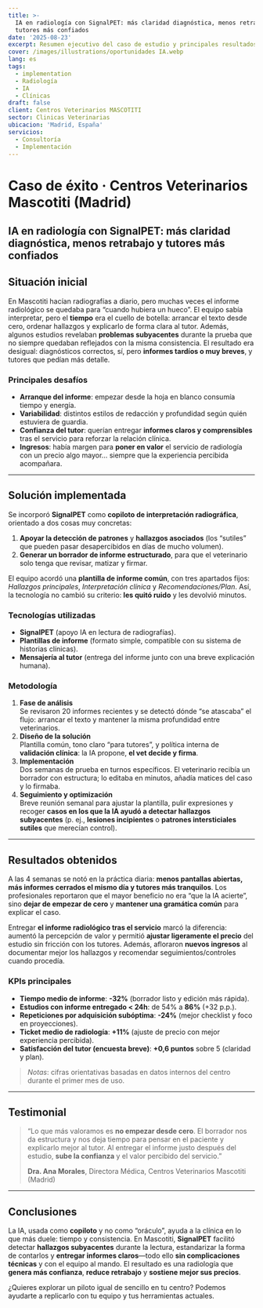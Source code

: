 ```yaml
---
title: >-
  IA en radiología con SignalPET: más claridad diagnóstica, menos retrabajo y
  tutores más confiados
date: '2025-08-23'
excerpt: Resumen ejecutivo del caso de estudio y principales resultados obtenidos
cover: /images/illustrations/oportunidades IA.webp
lang: es
tags:
  - implementation
  - Radiología
  - IA
  - Clínicas
draft: false
client: Centros Veterinarios MASCOTITI
sector: Clinicas Veterinarias
ubicacion: 'Madrid, España'
servicios:
  - Consultoría
  - Implementación
---
```

# Caso de éxito · Centros Veterinarios Mascotiti (Madrid)
## IA en radiología con SignalPET: más claridad diagnóstica, menos retrabajo y tutores más confiados

## Situación inicial
En Mascotiti hacían radiografías a diario, pero muchas veces el informe radiológico se quedaba para “cuando hubiera un hueco”. El equipo sabía interpretar, pero el **tiempo** era el cuello de botella: arrancar el texto desde cero, ordenar hallazgos y explicarlo de forma clara al tutor. Además, algunos estudios revelaban **problemas subyacentes** durante la prueba que no siempre quedaban reflejados con la misma consistencia. El resultado era desigual: diagnósticos correctos, sí, pero **informes tardíos o muy breves**, y tutores que pedían más detalle.

### Principales desafíos
- **Arranque del informe**: empezar desde la hoja en blanco consumía tiempo y energía.
- **Variabilidad**: distintos estilos de redacción y profundidad según quién estuviera de guardia.
- **Confianza del tutor**: querían entregar **informes claros y comprensibles** tras el servicio para reforzar la relación clínica.
- **Ingresos**: había margen para **poner en valor** el servicio de radiología con un precio algo mayor… siempre que la experiencia percibida acompañara.

---

## Solución implementada
Se incorporó **SignalPET** como **copiloto de interpretación radiográfica**, orientado a dos cosas muy concretas:  
1) **Apoyar la detección de patrones** y **hallazgos asociados** (los “sutiles” que pueden pasar desapercibidos en días de mucho volumen).  
2) **Generar un borrador de informe estructurado**, para que el veterinario solo tenga que revisar, matizar y firmar.

El equipo acordó una **plantilla de informe común**, con tres apartados fijos: *Hallazgos principales*, *Interpretación clínica* y *Recomendaciones/Plan*. Así, la tecnología no cambió su criterio: **les quitó ruido** y les devolvió minutos.

### Tecnologías utilizadas
- **SignalPET** (apoyo IA en lectura de radiografías).
- **Plantillas de informe** (formato simple, compatible con su sistema de historias clínicas).
- **Mensajería al tutor** (entrega del informe junto con una breve explicación humana).

### Metodología
1. **Fase de análisis**  
   Se revisaron 20 informes recientes y se detectó dónde “se atascaba” el flujo: arrancar el texto y mantener la misma profundidad entre veterinarios.
2. **Diseño de la solución**  
   Plantilla común, tono claro “para tutores”, y política interna de **validación clínica**: la IA propone, **el vet decide y firma**.
3. **Implementación**  
   Dos semanas de prueba en turnos específicos. El veterinario recibía un borrador con estructura; lo editaba en minutos, añadía matices del caso y lo firmaba.
4. **Seguimiento y optimización**  
   Breve reunión semanal para ajustar la plantilla, pulir expresiones y recoger **casos en los que la IA ayudó a detectar hallazgos subyacentes** (p. ej., **lesiones incipientes** o **patrones intersticiales sutiles** que merecían control).

---

## Resultados obtenidos
A las 4 semanas se notó en la práctica diaria: **menos pantallas abiertas, más informes cerrados el mismo día y tutores más tranquilos**. Los profesionales reportaron que el mayor beneficio no era “que la IA acierte”, sino **dejar de empezar de cero** y **mantener una gramática común** para explicar el caso.

Entregar **el informe radiológico tras el servicio** marcó la diferencia: aumentó la percepción de valor y permitió **ajustar ligeramente el precio** del estudio sin fricción con los tutores. Además, afloraron **nuevos ingresos** al documentar mejor los hallazgos y recomendar seguimientos/controles cuando procedía.

### KPIs principales
- **Tiempo medio de informe**: **-32%** (borrador listo y edición más rápida).  
- **Estudios con informe entregado < 24h**: de 54% a **86%** (+32 p.p.).  
- **Repeticiones por adquisición subóptima**: **-24%** (mejor checklist y foco en proyecciones).  
- **Ticket medio de radiología**: **+11%** (ajuste de precio con mejor experiencia percibida).  
- **Satisfacción del tutor (encuesta breve)**: **+0,6 puntos** sobre 5 (claridad y plan).

> *Notas*: cifras orientativas basadas en datos internos del centro durante el primer mes de uso.

---

## Testimonial
> “Lo que más valoramos es **no empezar desde cero**. El borrador nos da estructura y nos deja tiempo para pensar en el paciente y explicarlo mejor al tutor. Al entregar el informe justo después del estudio, **sube la confianza** y el valor percibido del servicio.”
>
> **Dra. Ana Morales**, Directora Médica, Centros Veterinarios Mascotiti (Madrid)

---

## Conclusiones
La IA, usada como **copiloto** y no como “oráculo”, ayuda a la clínica en lo que más duele: tiempo y consistencia. En Mascotiti, **SignalPET** facilitó detectar **hallazgos subyacentes** durante la lectura, estandarizar la forma de contarlos y **entregar informes claros**—todo ello **sin complicaciones técnicas** y con el equipo al mando. El resultado es una radiología que **genera más confianza**, **reduce retrabajo** y **sostiene mejor sus precios**.

¿Quieres explorar un piloto igual de sencillo en tu centro? Podemos ayudarte a replicarlo con tu equipo y tus herramientas actuales.

